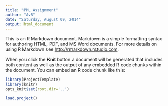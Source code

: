 ```yaml
---
title: "PML Assignment"
author: "AvB"
date: "Saturday, August 09, 2014"
output: html_document
---
```


This is an R Markdown document. Markdown is a simple formatting syntax for authoring HTML, PDF, and MS Word documents. For more details on using R Markdown see <http://rmarkdown.rstudio.com>.

When you click the **Knit** button a document will be generated that includes both content as well as the output of any embedded R code chunks within the document. You can embed an R code chunk like this:

```r
library(ProjectTemplate)
library(knitr)
opts_knit$set(root.dir='..')
```



```r
load.project()
```

